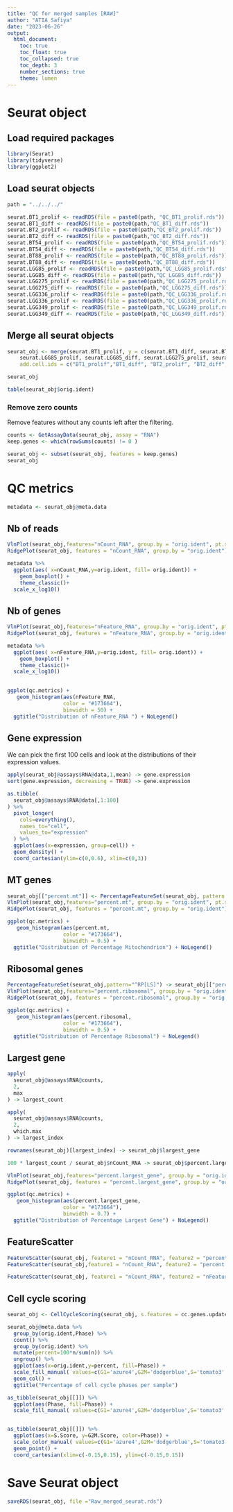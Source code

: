 ```yaml
---
title: "QC for merged samples [RAW]"
author: "ATIA Safiya"
date: "2023-06-26"
output:
  html_document:
    toc: true
    toc_float: true
    toc_collapsed: true
    toc_depth: 3
    number_sections: true
    theme: lumen
---
```


# Seurat object  
## Load required packages  
```r
library(Seurat)
library(tidyverse)
library(ggplot2)
```

## Load seurat objects  
```r
path = "../../../"

seurat.BT1_prolif <- readRDS(file = paste0(path, "QC_BT1_prolif.rds"))
seurat.BT1_diff <- readRDS(file = paste0(path,"QC_BT1_diff.rds"))
seurat.BT2_prolif <- readRDS(file = paste0(path,"QC_BT2_prolif.rds"))
seurat.BT2_diff <- readRDS(file = paste0(path,"QC_BT2_diff.rds"))
seurat.BT54_prolif <- readRDS(file = paste0(path,"QC_BT54_prolif.rds"))
seurat.BT54_diff <- readRDS(file = paste0(path,"QC_BT54_diff.rds"))
seurat.BT88_prolif <- readRDS(file = paste0(path,"QC_BT88_prolif.rds"))
seurat.BT88_diff <- readRDS(file = paste0(path,"QC_BT88_diff.rds"))
seurat.LGG85_prolif <- readRDS(file = paste0(path,"QC_LGG85_prolif.rds"))
seurat.LGG85_diff <- readRDS(file = paste0(path,"QC_LGG85_diff.rds"))
seurat.LGG275_prolif <- readRDS(file = paste0(path,"QC_LGG275_prolif.rds"))
seurat.LGG275_diff <- readRDS(file = paste0(path,"QC_LGG275_diff.rds"))
seurat.LGG336_prolif <- readRDS(file = paste0(path,"QC_LGG336_prolif.rds"))
seurat.LGG336_prolif <- readRDS(file = paste0(path,"QC_LGG336_prolif.rds"))
seurat.LGG349_prolif <- readRDS(file = paste0(path,"QC_LGG349_prolif.rds"))
seurat.LGG349_diff <- readRDS(file = paste0(path,"QC_LGG349_diff.rds"))
```

## Merge all seurat objects  
```r
seurat_obj <- merge(seurat.BT1_prolif, y = c(seurat.BT1_diff, seurat.BT2_prolif, seurat.BT2_diff ,seurat.BT54_prolif, seurat.BT54_diff, seurat.BT88_prolif, seurat.BT88_diff, 
    seurat.LGG85_prolif, seurat.LGG85_diff, seurat.LGG275_prolif, seurat.LGG275_diff, seurat.LGG336_prolif, seurat.LGG336_diff, seurat.LGG349_prolif, seurat.LGG349_diff), 
    add.cell.ids = c("BT1_prolif","BT1_diff", "BT2_prolif", "BT2_diff", "BT54_prolif", "BT54_diff", "BT88_prolif", "BT88_diff", "LGG85_prolif", "LGG85_diff", "LGG275_prolif", "LGG275_diff", "LGG336_prolif", "LGG336_diff", "LGG349_prolif", "LGG349_diff"))

seurat_obj
```

```r
table(seurat_obj$orig.ident)
```

### Remove zero counts  
Remove features without any counts left after the filtering.

```r
counts <- GetAssayData(seurat_obj, assay = "RNA")
keep.genes <- which(rowSums(counts) != 0 )

seurat_obj <- subset(seurat_obj, features = keep.genes)
seurat_obj
```

# QC metrics  
```r
metadata <- seurat_obj@meta.data
```

## Nb of reads  
```r
VlnPlot(seurat_obj,features="nCount_RNA", group.by = "orig.ident", pt.size = 0)
RidgePlot(seurat_obj, features = "nCount_RNA", group.by = "orig.ident")

metadata %>% 
  ggplot(aes( x=nCount_RNA,y=orig.ident, fill= orig.ident)) + 
	geom_boxplot() + 
	theme_classic()+
  scale_x_log10()
```

## Nb of genes  
```r
VlnPlot(seurat_obj,features="nFeature_RNA", group.by = "orig.ident", pt.size = 0)
RidgePlot(seurat_obj, features = "nFeature_RNA", group.by = "orig.ident")

metadata %>% 
  ggplot(aes( x=nFeature_RNA,y=orig.ident, fill= orig.ident)) + 
	geom_boxplot() + 
	theme_classic()+
  scale_x_log10()
    
```

```r
ggplot(qc.metrics) + 
   geom_histogram(aes(nFeature_RNA, 
                  color = "#173664"),
                  binwidth = 50) + 
  ggtitle("Distribution of nFeature_RNA ") + NoLegend()
```

## Gene expression  
We can pick the first 100 cells and look at the distributions of their expression values.

```r
apply(seurat_obj@assays$RNA@data,1,mean) -> gene.expression
sort(gene.expression, decreasing = TRUE) -> gene.expression

as.tibble(
  seurat_obj@assays$RNA@data[,1:100]
) %>%
  pivot_longer(
    cols=everything(),
    names_to="cell",
    values_to="expression"
  ) %>%
  ggplot(aes(x=expression, group=cell)) +
  geom_density() +
  coord_cartesian(ylim=c(0,0.6), xlim=c(0,3))
```

## MT genes  
```r
seurat_obj[["percent.mt"]] <- PercentageFeatureSet(seurat_obj, pattern = "^MT-")
VlnPlot(seurat_obj,features="percent.mt", group.by = "orig.ident", pt.size = 0)
RidgePlot(seurat_obj, features = "percent.mt", group.by = "orig.ident")
```

```r
ggplot(qc.metrics) + 
   geom_histogram(aes(percent.mt, 
                  color = "#173664"),
                  binwidth = 0.5) + 
  ggtitle("Distribution of Percentage Mitochondrion") + NoLegend()
```

## Ribosomal genes  
```r
PercentageFeatureSet(seurat_obj,pattern="^RP[LS]") -> seurat_obj[["percent.ribosomal"]] 
VlnPlot(seurat_obj,features="percent.ribosomal", group.by = "orig.ident", pt.size = 0)
RidgePlot(seurat_obj, features = "percent.ribosomal", group.by = "orig.ident")
```

```r
ggplot(qc.metrics) + 
   geom_histogram(aes(percent.ribosomal, 
                  color = "#173664"),
                  binwidth = 0.5) + 
  ggtitle("Distribution of Percentage Ribosomal") + NoLegend()
```

## Largest gene  
```r
apply(
  seurat_obj@assays$RNA@counts,
  2,
  max
) -> largest_count

apply(
  seurat_obj@assays$RNA@counts,
  2,
  which.max
) -> largest_index

rownames(seurat_obj)[largest_index] -> seurat_obj$largest_gene

100 * largest_count / seurat_obj$nCount_RNA -> seurat_obj$percent.largest_gene

VlnPlot(seurat_obj,features="percent.largest_gene", group.by = "orig.ident", pt.size = 0)
RidgePlot(seurat_obj, features = "percent.largest_gene", group.by = "orig.ident")
```

```r
ggplot(qc.metrics) + 
   geom_histogram(aes(percent.largest_gene, 
                  color = "#173664"),
                  binwidth = 0.7) + 
  ggtitle("Distribution of Percentage Largest Gene") + NoLegend()
```

## FeatureScatter  
```r
FeatureScatter(seurat_obj, feature1 = "nCount_RNA", feature2 = "percent.mt", group.by ="orig.ident")
FeatureScatter(seurat_obj,feature1 = "nCount_RNA", feature2 = "percent.largest_gene",group.by ="orig.ident")

FeatureScatter(seurat_obj, feature1 = "nCount_RNA", feature2 = "nFeature_RNA",group.by ="orig.ident") + geom_smooth(method = 'lm')
```

## Cell cycle scoring  
```r
seurat_obj <- CellCycleScoring(seurat_obj, s.features = cc.genes.updated.2019$s.genes, g2m.features = cc.genes.updated.2019$g2m.genes, set.ident = TRUE)

seurat_obj@meta.data %>%
  group_by(orig.ident,Phase) %>%
  count() %>%
  group_by(orig.ident) %>%
  mutate(percent=100*n/sum(n)) %>%
  ungroup() %>%
  ggplot(aes(x=orig.ident,y=percent, fill=Phase)) +
  scale_fill_manual( values=c(G1='azure4',G2M='dodgerblue',S='tomato3' )) +
  geom_col() +
  ggtitle("Percentage of cell cycle phases per sample")

as_tibble(seurat_obj[[]]) %>%
  ggplot(aes(Phase, fill=Phase)) +
  scale_fill_manual( values=c(G1='azure4',G2M='dodgerblue',S='tomato3' ))+ geom_bar()


as_tibble(seurat_obj[[]]) %>%
  ggplot(aes(x=S.Score, y=G2M.Score, color=Phase)) + 
  scale_color_manual( values=c(G1='azure4',G2M='dodgerblue',S='tomato3' )) +
  geom_point() +
  coord_cartesian(xlim=c(-0.15,0.15), ylim=c(-0.15,0.15))
```

# Save Seurat object  
```r
saveRDS(seurat_obj, file ="Raw_merged_seurat.rds")
```